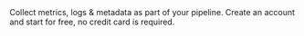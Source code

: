 <CardGroup cols={2}>
  <Card
    title="Install dbt package"
    href="/cloud/onboarding/quickstart-dbt-package"
    icon="square-1"
    iconType="duotone"
    color="#F2386C"
  >
    Collect metrics, logs & metadata as part of your pipeline.
  </Card>
  <Card
    title="Singup to Cloud"
    href="/cloud/onboarding/signup"
    icon="square-2"
    iconType="duotone"
    color="#F2386C"
  >
    Create an account and start for free, no credit card is required.
  </Card>
</CardGroup>
